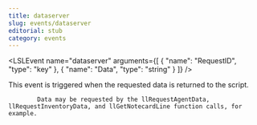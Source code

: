 ```yaml
---
title: dataserver
slug: events/dataserver
editorial: stub
category: events
---
```


<LSLEvent
	name="dataserver"
	arguments={[
	{
		"name": "RequestID",
		"type": "key"
	},
	{
		"name": "Data",
		"type": "string"
	}
]}
/>

This event is triggered when the requested data is returned to the script.

			Data may be requested by the llRequestAgentData, llRequestInventoryData, and llGetNotecardLine function calls, for example.
